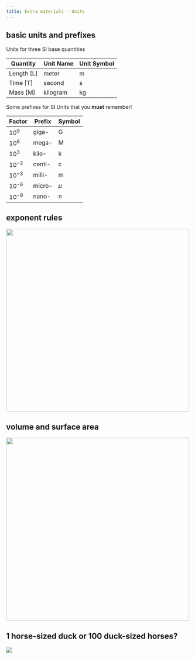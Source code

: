 ```yaml
---
title: Extra materials - Units
---
```


## basic units and prefixes

Units for three SI base quantities

| Quantity | Unit Name | Unit Symbol |
|---|---|---|
| Length [L] | meter | m |
| Time [T] | second | s |
| Mass [M] | kilogram | kg |


Some prefixes for SI Units that you **must** remember!

| Factor | Prefix | Symbol |
|---|---|---|
| $10^9$ | giga- | G |
| $10^6$ | mega- | M |
| $10^3$ | kilo- | k |
| $10^{-2}$ | centi- | c |
| $10^{-3}$ | milli- | m |
| $10^{-6}$ | micro- | $\mu$ |
| $10^{-9}$ | nano- | n |

## exponent rules

![](/archive/physics/gifs/exponents.png){style="width:500px;"}

## volume and surface area

![](/archive/physics/gifs/surface_area_to_volume_ratio.png){style="width:500px;"}

## 1 horse-sized duck or 100 duck-sized horses?

![](/archive/physics/gifs/duck-horse.png)
